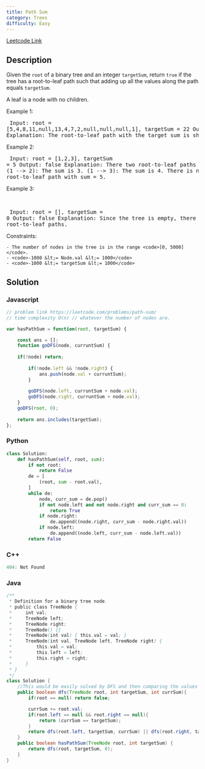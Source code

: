 ```yaml
---
title: Path Sum
category: Trees
difficulty: Easy
---
```


<Callout>

[Leetcode Link](https://leetcode.com/problems/path-sum)

</Callout>

## Description
Given the <code>root</code> of a binary tree and an integer <code>targetSum</code>, return <code>true</code> if the tree has a root-to-leaf path such that adding up all the values along the path equals <code>targetSum</code>.

A leaf is a node with no children.

 
Example 1:
<Image alt="" src="https://assets.leetcode.com/uploads/2021/01/18/pathsum1.jpg" width={500} height={356} />
<br /><pre className="overflow-x-auto">
Input: root = [5,4,8,11,null,13,4,7,2,null,null,null,1], targetSum = 22
Output: true
Explanation: The root-to-leaf path with the target sum is shown.
</pre>

Example 2:
<Image alt="" src="https://assets.leetcode.com/uploads/2021/01/18/pathsum2.jpg" />
<br /><pre className="overflow-x-auto">
Input: root = [1,2,3], targetSum = 5
Output: false
Explanation: There two root-to-leaf paths in the tree:
(1 --&gt; 2): The sum is 3.
(1 --&gt; 3): The sum is 4.
There is no root-to-leaf path with sum = 5.
</pre>

Example 3:

<br /><pre className="overflow-x-auto">
Input: root = [], targetSum = 0
Output: false
Explanation: Since the tree is empty, there are no root-to-leaf paths.
</pre>

 
Constraints:


	- The number of nodes in the tree is in the range <code>[0, 5000]</code>.
	- <code>-1000 &lt;= Node.val &lt;= 1000</code>
	- <code>-1000 &lt;= targetSum &lt;= 1000</code>



## Solution

### Javascript
```javascript
// problem link https://leetcode.com/problems/path-sum/
// time complexity O(n) // whatever the number of nodes are.

var hasPathSum = function(root, targetSum) {

    const ans = [];
    function goDFS(node, curruntSum) {
        
    if(!node) return;
    
        if(!node.left && !node.right) {
            ans.push(node.val + curruntSum);
        }
        
        goDFS(node.left, curruntSum + node.val);
        goDFS(node.right, curruntSum + node.val);
    }
    goDFS(root, 0);
    
    return ans.includes(targetSum);
};

```
### Python
```python
class Solution:
    def hasPathSum(self, root, sum):
        if not root:
            return False
        de = [
            (root, sum - root.val),
        ]
        while de:
            node, curr_sum = de.pop()
            if not node.left and not node.right and curr_sum == 0:
                return True
            if node.right:
                de.append((node.right, curr_sum - node.right.val))
            if node.left:
                de.append((node.left, curr_sum - node.left.val))
        return False

```
### C++
```cpp
404: Not Found
```
### Java
```java
/**
 * Definition for a binary tree node.
 * public class TreeNode {
 *     int val;
 *     TreeNode left;
 *     TreeNode right;
 *     TreeNode() {}
 *     TreeNode(int val) { this.val = val; }
 *     TreeNode(int val, TreeNode left, TreeNode right) {
 *         this.val = val;
 *         this.left = left;
 *         this.right = right;
 *     }
 * }
 */
class Solution {
    //This would be easily solved by DFS and then comparing the values
    public boolean dfs(TreeNode root, int targetSum, int currSum){
        if(root == null) return false;

        currSum += root.val;
        if(root.left == null && root.right == null){
            return (currSum == targetSum);
        }
        return dfs(root.left, targetSum, currSum) || dfs(root.right, targetSum, currSum);
    }
    public boolean hasPathSum(TreeNode root, int targetSum) {
        return dfs(root, targetSum, 0);
    }
}

```


